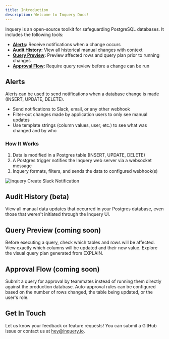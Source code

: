 ```yaml
---
title: Introduction
description: Welcome to Inquery Docs!
---
```


Inquery is an open-source toolkit for safeguarding PostgreSQL databases. It includes the following tools:

* **[Alerts](#alerts):** Receive notifications when a change occurs
* **[Audit History](#audit-history-beta):** View all historical manual changes with context
* **[Query Preview](#query-preview-coming-soon):** Preview affected rows and query plan prior to running changes
* **[Approval Flow](#approval-flow-coming-soon):** Require query review before a change can be run

## Alerts

Alerts can be used to send notifications when a database change is made (INSERT, UPDATE, DELETE).

* Send notifications to Slack, email, or any other webhook
* Filter-out changes made by application users to only see manual updates
* Use template strings (column values, user, etc.) to see what was changed and by who

### How It Works

1. Data is modified in a Postgres table (INSERT, UPDATE, DELETE)
2. A Postgres trigger notifies the Inquery web server via a websocket message
3. Inquery formats, filters, and sends the data to configured webhook(s)

![Inquery Create Slack Notification](https://i.imgur.com/1xoorz9.gif)

## Audit History (beta)

View all manual data updates that occurred in your Postgres database, even those that weren't initiated through the
Inquery UI.

## Query Preview (coming soon)

Before executing a query, check which tables and rows will be affected. View exactly which columns will be updated and
their new value. Explore the visual query plan generated from EXPLAIN.

## Approval Flow (coming soon)

Submit a query for approval by teammates instead of running them directly against the production database. Auto-approval
rules can be configured based on the number of rows changed, the table being updated, or the user's role.

## Get In Touch
Let us know your feedback or feature requests! You can submit a GitHub issue or contact us at [hey@inquery.io](mailto:hey@inquery.io).
